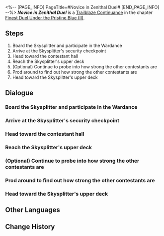 <%-- [PAGE_INFO]
PageTitle=#Novice in Zenithal Duel#
[END_PAGE_INFO] --%>
{{Stub|Dialogue.}}
{{Mission Infobox
|id            = 2022205
|title         = 
|image         = Mission Novice in Zenithal Duel.png{{subst:void|<!--$UPLOAD:<<SpriteOutput/Chronicle/2022205.png>-<Mission Novice in Zenithal Duel.png>-<Fate's Atlas Images>>-->}}
|type          = Trailblaze Continuance
|event_name    = 
|chapter       = Finest Duel Under the Pristine Blue (II)
|requirements  = [[Trailblaze Continuance]] ''[[The Red Warcry]]'' completed
|summary       = The Wardance ceremony proceeds as planned. To ensure its safe execution, March 7th and Yunli board the Skysplitter, commencing their patrol.
|characters    = Trailblazer
|startLocation = [[The Xianzhou Luofu]] - [[Skysplitter]]
|world         = The Xianzhou Luofu
|area          = Skysplitter
|prev          = The Red Warcry
|next          = A Swarm of Carnage
|rewards       = Trailblaze EXP*200; Stellar Jade*30; Traveler's Guide*2; Lost Crystal*2; Cloudwide Voyage (Disk)*1 { text = ''Cloudwide Voyage'' }; Credit*20,000
}}
'''''Novice in Zenithal Duel''''' is a [[Trailblaze Continuance]] in the chapter [[Finest Duel Under the Pristine Blue (II)]].

==Steps==
# Board the Skysplitter and participate in the Wardance
# Arrive at the Skysplitter's security checkpoint
# Head toward the contestant hall
# Reach the Skysplitter's upper deck
# (Optional) Continue to probe into how strong the other contestants are
# Prod around to find out how strong the other contestants are
# Head toward the Skysplitter's upper deck

<!--
==Gameplay Notes==

--><!--
==Trial Character==

-->
==Dialogue==
{{Stub Dialogue}}

===Board the Skysplitter and participate in the Wardance===
{{Mission Description|type=continuance|location=Skysplitter|General Huaiyan tasks March 7th and Yunli with boarding the Skysplitter and participating in the Wardance. Apart from striving for victory in the arena, they must also take up the responsibility of defending the arena against potential crises. However, the young swordswoman who will be making her debut can't help but feel anxious at such a prospect...}}
{{Dialogue Start}}
:{{tx}}
{{Dialogue End}}

===Arrive at the Skysplitter's security checkpoint===
{{Dialogue Start}}
:{{tx}}
{{Dialogue End}}

===Head toward the contestant hall===
{{Dialogue Start}}
:{{tx}}
{{Dialogue End}}

===Reach the Skysplitter's upper deck===
{{Dialogue Start}}
:{{tx}}
{{Dialogue End}}

===(Optional) Continue to probe into how strong the other contestants are===
{{Dialogue Start}}
:{{tx}}
{{Dialogue End}}

===Prod around to find out how strong the other contestants are===
{{Dialogue Start}}
:{{tx}}
{{Dialogue End}}

===Head toward the Skysplitter's upper deck===
{{Dialogue Start}}
:{{tx}}
{{Dialogue End}}

==Other Languages==
{{Other Languages
|en   = Novice in Zenithal Duel
|zhs  = 竞武云巅，孺子问剑
|zht  = 競武雲巔，孺子問劍
|ja   = 武闘の頂点、孺子剣を求める
|ko   = 구름 위의 승부, 검술을 묻는 신예
|es   = Novicia del duelo celestial
|fr   = Novice au sommet
|ru   = Высшее состязание, детские вопросы
|th   = ประลองดาบเหนือเมฆา
|vi   = Tỷ Thí Trên Mây, Tân Thủ Vấn Kiếm
|de   = Novize im Gipfelduell
|id   = Pemula dalam Pertarungan Besar
|pt   = Iniciante no Duelo Zenital
}}

==Change History==
{{Change History|2.5}}
